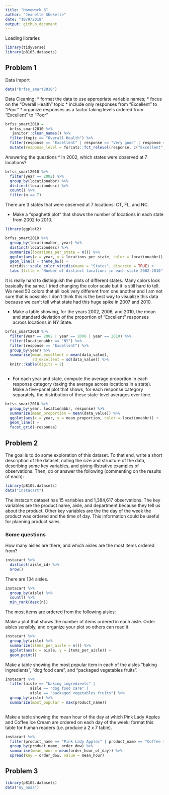 ```yaml
---
title: "Homework 3"
author: "Jeanette Shekelle"
date: "10/9/2018"
output: github_document
---
```


Loading libraries

```r
library(tidyverse)
library(p8105.datasets)

```


## Problem 1

Data Import

```r
data("brfss_smart2010")
```



Data Cleaning:
* format the data to use appropriate variable names;
* focus on the “Overall Health” topic
* include only responses from “Excellent” to “Poor”
* organize responses as a factor taking levels ordered from “Excellent” to “Poor”

```r
brfss_smart2010 = 
  brfss_smart2010 %>% 
   janitor::clean_names() %>% 
  filter(topic == "Overall Health") %>% 
  filter(response == "Excellent" | response == "Very good" | response == "Good" | response == "Fair" | response == "Poor") %>% 
  mutate(response_level = forcats::fct_relevel(response, c("Excellent", "Very good", "Good", "Fair", "Poor")))

```



Answering the questions
* In 2002, which states were observed at 7 locations?

```r
brfss_smart2010 %>% 
  filter(year == 2002) %>% 
  group_by(locationabbr) %>% 
  distinct(locationdesc) %>% 
  count() %>% 
  filter(n == 7)
```

There are 3 states that were observed at 7 locations: CT, FL, and NC. 


* Make a “spaghetti plot” that shows the number of locations in each state from 2002 to 2010.

```r
library(ggplot2)
```


```r
brfss_smart2010 %>% 
  group_by(locationabbr, year) %>% 
  distinct(locationdesc) %>% 
  summarize(locations_per_state = n()) %>% 
  ggplot(aes(x = year, y = locations_per_state, color = locationabbr)) +
  geom_line() + theme_bw() + 
  viridis::scale_color_viridis(name = "States", discrete = TRUE) +
  labs (title = "Number of distinct locations in each state 2002-2010")

```

It is really hard to distinguish the plots of different states. Many colors look basically the same. I tried changing the color scale but it is still hard to tell. We need 50 colors that all look very different from one another and I am not sure that is possible. I don't think this is the best way to visualize this data because we can't tell what state had this huge spike in 2007 and 2010.  


* Make a table showing, for the years 2002, 2006, and 2010, the mean and standard deviation of the proportion of “Excellent” responses across locations in NY State.

```r
brfss_smart2010 %>% 
  filter(year == 2002 | year == 2006 | year == 2010) %>% 
  filter(locationabbr == "NY") %>% 
  filter(response == "Excellent") %>% 
  group_by(year) %>% 
  summarise(mean_excellent = mean(data_value),
            sd_excellent = sd(data_value)) %>% 
  knitr::kable(digits = 2)
 
```



* For each year and state, compute the average proportion in each response category (taking the average across locations in a state). Make a five-panel plot that shows, for each response category separately, the distribution of these state-level averages over time.

```r
brfss_smart2010 %>% 
  group_by(year, locationabbr, response) %>% 
  summarize(mean_proportion = mean(data_value)) %>% 
  ggplot(aes(x = year, y = mean_proportion, color = locationabbr)) +
  geom_line() +
  facet_grid(~response)

```



## Problem 2

The goal is to do some exploration of this dataset. To that end, write a short description of the dataset, noting the size and structure of the data, describing some key variables, and giving illstrative examples of observations. Then, do or answer the following (commenting on the results of each):

```r
library(p8105.datasets)
data("instacart") 
```


The instacart dataset has 15 variables and 1,384,617 observations. The key variables are the product name, aisle, and department because they tell us about the product. Other key variables are the the day of the week the product was ordered and the time of day. This information could be useful for planning product sales. 



### Some questions

How many aisles are there, and which aisles are the most items ordered from?

```r
instacart %>% 
  distinct(aisle_id) %>% 
  nrow()
```

There are 134 aisles.

```r
instacart %>% 
  group_by(aisle) %>% 
  count() %>% 
  min_rank(desc(n))
```

The most items are ordered from the following aisles: 

Make a plot that shows the number of items ordered in each aisle. Order aisles sensibly, and organize your plot so others can read it.

```r
instacart %>% 
  group_by(aisle) %>%
  summarize(items_per_aisle = n()) %>% 
  ggplot(aes(x = aisle, y = items_per_aisle)) +
  geom_point()
```


Make a table showing the most popular item in each of the aisles “baking ingredients”, “dog food care”, and “packaged vegetables fruits”.

```r
instacart %>% 
  filter(aisle == "baking ingredients" | 
           aisle == "dog food care" | 
           aisle == "packaged vegetables fruits") %>% 
  group_by(aisle) %>% 
  summarize(most_popular = max(product_name))
  
```


Make a table showing the mean hour of the day at which Pink Lady Apples and Coffee Ice Cream are ordered on each day of the week; format this table for human readers (i.e. produce a 2 x 7 table).

```r
instacart %>% 
  filter(product_name == "Pink Lady Apples" | product_name == "Coffee Ice Cream") %>% 
  group_by(product_name, order_dow) %>% 
  summarise(mean_hour = mean(order_hour_of_day)) %>% 
  spread(key = order_dow, value = mean_hour)
```



## Problem 3

```r
library(p8105.datasets)
data("ny_noaa")
```


